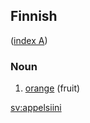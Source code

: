 ==Finnish==
([[Wiktionary:Finnish_index_a|index A]])

===Noun===

# [[orange]] (fruit)

[[sv:appelsiini]]
